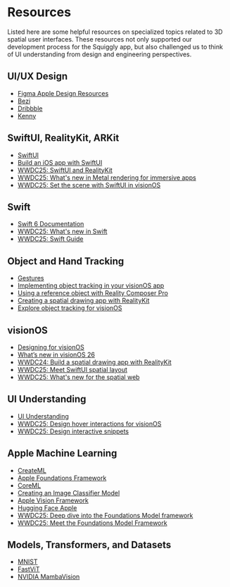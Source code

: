 # Resources

Listed here are some helpful resources on specialized topics related to 3D spatial user interfaces. These resources not only supported our development process for the Squiggly app, but also challenged us to think of UI understanding from design and engineering perspectives. 

## UI/UX Design 
* [Figma Apple Design Resources](https://www.figma.com/design/u5bfOgLFDK2QfQZhBD2Igb/Apple-Design-Resources---visionOS--Community-?node-id=367-3016&p=f&m=draw)
* [Bezi]()
* [Dribbble]()
* [Kenny]()

## SwiftUI, RealityKit, ARKit
* [SwiftUI](https://developer.apple.com/swiftui/)
* [Build an iOS app with SwiftUI](https://www.swift.org/getting-started/swiftui/)
* [WWDC25: SwiftUI and RealityKit](https://developer.apple.com/videos/play/wwdc2025/274)
* [WWDC25: What's new in Metal rendering for immersive apps](https://developer.apple.com/videos/play/wwdc2025/294)
* [WWDC25: Set the scene with SwiftUI in visionOS](https://developer.apple.com/videos/play/wwdc2025/290)

## Swift
* [Swift 6 Documentation]()
* [WWDC25: What's new in Swift](https://developer.apple.com/videos/play/wwdc2025/245)
* [WWDC25: Swift Guide](https://developer.apple.com/news/?id=aygr6s4v)

## Object and Hand Tracking
* [Gestures](https://developer.apple.com/design/human-interface-guidelines/gestures)
* [Implementing object tracking in your visionOS app](https://developer.apple.com/documentation/visionos/implementing-object-tracking-in-your-visionos-app)
* [Using a reference object with Reality Composer Pro](https://developer.apple.com/documentation/visionos/using-a-reference-object-with-reality-composer-pro)
* [Creating a spatial drawing app with RealityKit](https://developer.apple.com/documentation/realitykit/creating-a-spatial-drawing-app-with-realitykit)
* [Explore object tracking for visionOS](https://developer.apple.com/videos/play/wwdc2024/10101)

## visionOS
* [Designing for visionOS](https://developer.apple.com/design/human-interface-guidelines/designing-for-visionos)
* [What’s new in visionOS 26](https://developer.apple.com/visionos/whats-new/)
* [WWDC24: Build a spatial drawing app with RealityKit](https://developer.apple.com/videos/play/wwdc2024/10104)
* [WWDC25: Meet SwiftUI spatial layout](https://developer.apple.com/videos/play/wwdc2025/273)
* [WWDC25: What's new for the spatial web](https://developer.apple.com/videos/play/wwdc2025/237)

## UI Understanding
* [UI Understanding](https://machinelearning.apple.com/video/ui-understanding)
* [WWDC25: Design hover interactions for visionOS](https://developer.apple.com/videos/play/wwdc2025/303)
* [WWDC25: Design interactive snippets](https://developer.apple.com/videos/play/wwdc2025/281)

## Apple Machine Learning
* [CreateML]()
* [Apple Foundations Framework]()
* [CoreML]()
* [Creating an Image Classifier Model](https://developer.apple.com/documentation/createml/creating-an-image-classifier-model)
* [Apple Vision Framework]()
* [Hugging Face Apple]()
* [WWDC25: Deep dive into the Foundations Model framework](https://developer.apple.com/videos/play/wwdc2025/301)
* [WWDC25: Meet the Foundations Model Framework](https://developer.apple.com/videos/play/wwdc2025/286)

## Models, Transformers, and Datasets 
* [MNIST]()
* [FastViT]()
* [NVIDIA MambaVision]()




